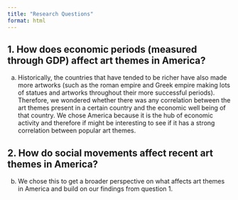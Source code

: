 ```yaml
---
title: "Research Questions"
format: html
---
```


## 1. How does economic periods (measured through GDP) affect art themes in America?

a.  Historically, the countries that have tended to be richer have also made more artworks (such as the roman empire and Greek empire making lots of statues and artworks throughout their more successful periods). Therefore, we wondered whether there was any correlation between the art themes present in a certain country and the economic well being of that country. We chose America because it is the hub of economic activity and therefore if might be interesting to see if it has a strong correlation between popular art themes.

## 2. How do social movements affect recent art themes in America?

b. We chose this to get a broader perspective on what affects art themes in America and build on our findings from question 1.